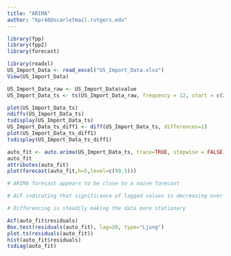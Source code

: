 ---
title: "ARIMA"
author: "kpr48@scarletmail.rutgers.edu"
---
  
```{r}

library(fpp)
library(fpp2)
library(forecast)

```

```{r}

library(readxl)
US_Import_Data <- read_excel("US_Import_Data.xlsx")
View(US_Import_Data)

```

```{r}

US_Import_Data_raw <- US_Import_Data$value
US_Import_Data_ts <- ts(US_Import_Data_raw, frequency = 12, start = c(2013,1))

```

```{r}

plot(US_Import_Data_ts)
ndiffs(US_Import_Data_ts)
tsdisplay(US_Import_Data_ts)
US_Import_Data_ts_diff1 <- diff(US_Import_Data_ts, differences=1)
plot(US_Import_Data_ts_diff1)
tsdisplay(US_Import_Data_ts_diff1)

```

```{r}

auto_fit <- auto.arima(US_Import_Data_ts, trace=TRUE, stepwise = FALSE)
auto_fit
attributes(auto_fit)
plot(forecast(auto_fit,h=5,level=c(99.5)))

```

```{r}
# ARIMA forecast appears to be close to a naive forecast

# ACF indicating that significance of lagged values is decreasing over time

# Differencing is steadily making the data more stationary

```


```{r}

Acf(auto_fit$residuals)
Box.test(residuals(auto_fit), lag=20, type="Ljung")
plot.ts(residuals(auto_fit))
hist(auto_fit$residuals)
tsdiag(auto_fit)

```

